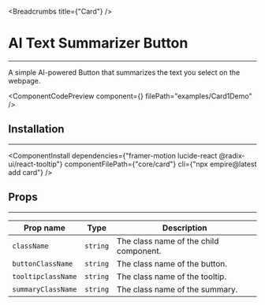 
<Breadcrumbs title={"Card"} />

# AI Text Summarizer Button

---

A simple AI-powered Button that summarizes the text you select on the webpage.

<ComponentCodePreview
  component={<Card1Demo />}
  filePath="examples/Card1Demo"
/>

## Installation

---

<ComponentInstall
  dependencies={"framer-motion lucide-react @radix-ui/react-tooltip"}
  componentFilePath={"core/card"}
  cli={"npx empire@latest add card"}
/>

## Props

---

| Prop name          | Type     | Description                            |
| ------------------ | -------- | -------------------------------------- |
| `className`        | `string` | The class name of the child component. |
| `buttonClassName`  | `string` | The class name of the button.          |
| `tooltipclassName` | `string` | The class name of the tooltip.         |
| `summaryClassName` | `string` | The class name of the summary.         |

